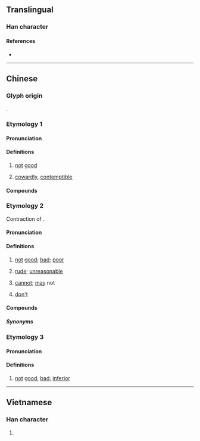 {{character info}}
==Translingual==

===Han character===
{{Han char|rn=39|rad=子|as=07|sn=10|four=10447|canj=MFVND|ids=⿱不好}}

====References====
* {{Han ref|kx=0280.010|dkj=06989|dj=0548.210|hdz=80018.100|uh=5B6C|ud=23404|bh=D165|bd=53605}}

----

==Chinese==
{{zh-forms}}

===Glyph origin===
{{Han etym}}
{{Han compound|不|好|t1=no, not|t2=good, well|ls=ic}}.

===Etymology 1===
{{rfe|zh|contraction of something with 好?}}

====Pronunciation====
{{zh-pron
|m=nāo
|c=naau1,naau6,bou2
|mn-t=nao1
|cat=a
}}

====Definitions====
{{zh-hanzi}}

# {{lb|zh|regional|informal}} [[not]] [[good]]
# {{lb|zh|regional|informal}} [[cowardly]], [[contemptible]]

====Compounds====
{{zh-der|孬種}}

===Etymology 2===
Contraction of {{zh-l|唔好}}.

====Pronunciation====
{{zh-pron
|mn-t=mo2
|cat=a,v
}}

====Definitions====
{{zh-hanzi}}

# {{lb|zh|Teochew|Zhao'an|_|Hokkien}} [[not]] [[good]]; [[bad]]; [[poor]]
#: {{zh-x|好 抑是 孬|good or not|MN-T|tr=ho2 a1 si6 '''mo2'''}}
#: {{zh-x|孬人|'''bad''' person|MN-T|tr=mo2 nang5}}
# {{lb|zh|Teochew}} [[rude]]; [[unreasonable]]
# {{lb|zh|Teochew}} [[cannot]]; [[may]] not
# {{lb|zh|Teochew}} [[don't]]

====Compounds====
{{zh-der|孬人|孬意思}}

=====Synonyms=====
{{zh-dial|壞}}
{{zh-dial|別}}

===Etymology 3===

====Pronunciation====
{{zh-pron
|m-s=pie4
|cat=a
}}

====Definitions====
{{zh-hanzi}}

# {{lb|zh|Sichuan}} [[not]] [[good]]; [[bad]]; [[inferior]]

{{attn|nan|Hokkien oāi?}}
{{attn|zh|needs checking}}

----

==Vietnamese==

===Han character===
{{vi-hantu|[[nao]]|rs=子07}}

# {{rfdef|vi|sort=子07}}